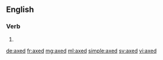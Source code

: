 ==English==

===Verb===
{{head|en|verb form}}

# {{en-past of|axe}}

[[de:axed]]
[[fr:axed]]
[[mg:axed]]
[[ml:axed]]
[[simple:axed]]
[[sv:axed]]
[[vi:axed]]